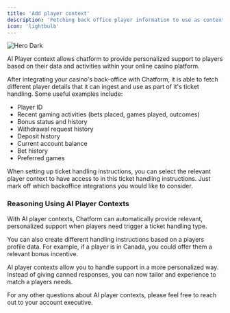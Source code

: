 ```yaml
---
title: 'Add player context'
description: 'Fetching back office player information to use as context'
icon: 'lightbulb'
---
```


<img
  src="/images/back-office.png"
  alt="Hero Dark"
/>

AI Player context allows chatform to provide personalized support to players based on their data and activities within your online casino platform.

After integrating your casino's back-office with Chatform, it is able to fetch different player details that it can ingest and use as part of it's ticket handling. Some useful examples include:

- Player ID
- Recent gaming activities (bets placed, games played, outcomes)
- Bonus status and history
- Withdrawal request history
- Deposit history
- Current account balance  
- Bet history
- Preferred games

When setting up ticket handling instructions, you can select the relevant player context to have access to in this ticket handling instructions. Just mark off which backoffice integrations you would like to consider.

### Reasoning Using AI Player Contexts

With AI player contexts, Chatform can automatically provide relevant, personalized support when players need trigger a ticket handling type.

You can also create different handling instructions based on a players profile data. For example, if a player is in Canada, you could offer them a relevant bonus incentive.

AI player contexts allow you to handle support in a more personalized way. Instead of giving canned responses, you can now tailor and experience to match a players needs.

For any other questions about AI player contexts, please feel free to reach out to your account executive.
